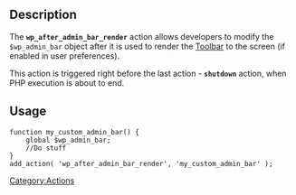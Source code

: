 ==Description==
The '''<tt>wp_after_admin_bar_render</tt>''' action allows developers to modify the <tt>$wp_admin_bar</tt> object after it is used to render the [[Toolbar]] to the screen (if enabled in user preferences).

This action is triggered right before the last action - '''<tt>shutdown</tt>''' action, when PHP execution is about to end.


==Usage==
<pre>
function my_custom_admin_bar() {
	global $wp_admin_bar;
	//Do stuff
}
add_action( 'wp_after_admin_bar_render', 'my_custom_admin_bar' ); 
</pre>

{{Stub}}
[[Category:Actions]]